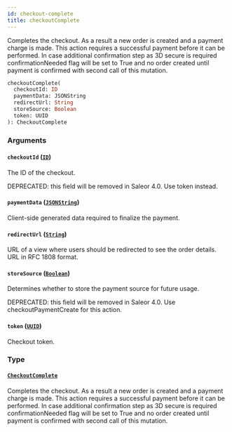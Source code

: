 ```yaml
---
id: checkout-complete
title: checkoutComplete
---
```



Completes the checkout. As a result a new order is created and a payment charge is made. This action requires a successful payment before it can be performed. In case additional confirmation step as 3D secure is required confirmationNeeded flag will be set to True and no order created until payment is confirmed with second call of this mutation.

```graphql
checkoutComplete(
  checkoutId: ID
  paymentData: JSONString
  redirectUrl: String
  storeSource: Boolean
  token: UUID
): CheckoutComplete
```


### Arguments

#### `checkoutId` ([`ID`](../../../developer/api-reference/scalars/id))

The ID of the checkout. 

DEPRECATED: this field will be removed in Saleor 4.0. Use token instead.


#### `paymentData` ([`JSONString`](../../../developer/api-reference/scalars/jsonstring))

Client-side generated data required to finalize the payment.


#### `redirectUrl` ([`String`](../../../developer/api-reference/scalars/string))

URL of a view where users should be redirected to see the order details. URL in RFC 1808 format.


#### `storeSource` ([`Boolean`](../../../developer/api-reference/scalars/boolean))

Determines whether to store the payment source for future usage. 

DEPRECATED: this field will be removed in Saleor 4.0. Use checkoutPaymentCreate for this action.


#### `token` ([`UUID`](../../../developer/api-reference/scalars/uuid))

Checkout token.


### Type

#### [`CheckoutComplete`](../../../developer/api-reference/objects/checkout-complete) 

Completes the checkout. As a result a new order is created and a payment charge is made. This action requires a successful payment before it can be performed. In case additional confirmation step as 3D secure is required confirmationNeeded flag will be set to True and no order created until payment is confirmed with second call of this mutation.




